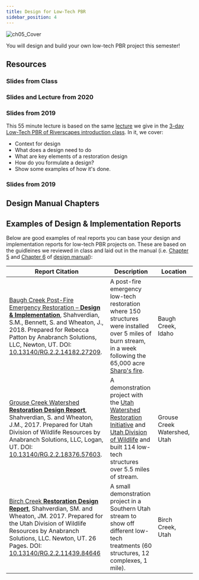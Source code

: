 ---
title: Design for Low-Tech PBR
sidebar_position: 4
---


![ch05_Cover](/img/covers/ch05_Cover.png)

You will design and build your own low-tech PBR project this semester!

## Resources

### Slides from Class

### Slides and Lecture from 2020

<YouTubeEmbed videoId="ltuC3llFSjg" />

### Slides from 2019

<GoogleSlides src="https://docs.google.com/presentation/d/e/2PACX-1vQXcKPqQh9vm0BrlVM0esUn3i7KvDXwABsHST5DWAOC9YQAHI_IAD0JSSj0eaOzY1YOU5y6u0Ojbt9y/embed?start=false&loop=false&delayms=3000" width="960" height="749" />


<ToolsWrapper
  title="2020 Slides (PDF)"
  description="Download the slides (PDF) for the 2020 Low-Tech Design lecture."
  imageUrl="/img/lectures/2020-WATS5350_Week9_Design.png"
  toolUrl="https://s3-us-west-2.amazonaws.com/etalweb.joewheaton.org/Courses/WATS5350/2020/Week9_LowTech_Design.pdf"
/>

This 55 minute lecture is based on the same [lecture](http://lowtechpbr.restoration.usu.edu/workshops/Materials/Intro/materials.html#11-design) we give in the [3-day Low-Tech PBR of Riverscapes introduction class](http://lowtechpbr.restoration.usu.edu/workshops/). In it, we cover:

- Context for design
- What does a design need to do
- What are key elements of a restoration design
- How do you formulate a design?
- Show some examples of how it's done.

<YouTubeEmbed videoId="ltuC3llFSjg" />





### Slides from 2019

<GoogleSlides src="https://docs.google.com/presentation/d/e/2PACX-1vQXcKPqQh9vm0BrlVM0esUn3i7KvDXwABsHST5DWAOC9YQAHI_IAD0JSSj0eaOzY1YOU5y6u0Ojbt9y/embed?start=false&loop=false&delayms=3000" width="960" height="749" />


## Design Manual Chapters


<ToolsWrapper
  title="Chapter 4 – Mimicking and Promoting Wood Accumulation and Beaver Dam Activity with Post-Assisted Log Structures and Beaver Dam Analogues"
  description="Shahverdian, S.M., Wheaton, J.M., Bennett, S.N., Bouwes, N., Camp, R., Jordan, C.E., Portugal, E. and Weber, N. 2019. Chapter 4 in Low-Tech Process-Based Restoration of Riverscapes: Design Manual. Utah State University Wheaton Restoration Consortium, Logan, Utah. 68 pp."
  imageUrl="/img/covers/Chap4.png"
  toolUrl="http://lowtechpbr.restoration.usu.edu/manual/chap04"
/>

<ToolsWrapper
  title="Chapter 5 – Designing Low-Tech Restoration Projects"
  description="Shahverdian, S.M., Bennett, S.N., Bouwes, N., Camp, R., Portugal, E. and Wheaton, JM. 2019. Chapter 5 in Low-Tech Process-Based Restoration of Riverscapes: Design Manual. Utah State University Wheaton Restoration Consortium, Logan, Utah. 28 pp."
  imageUrl="/img/covers/Chap5.png"
  toolUrl="http://lowtechpbr.restoration.usu.edu/manual/chap05"
/>



## Examples of Design & Implementation Reports
Below are good examples of real reports you can base your design and  implementation reports for low-tech PBR projects on. These are based on the guidleines we reviewed in class and laid out in the manual (i.e. [Chapter 5](http://lowtechpbr.restoration.usu.edu/manual/chap05) and [Chapter 6](http://lowtechpbr.restoration.usu.edu/manual/chap06) of [design manual](http://lowtechpbr.restoration.usu.edu/manual/)):


| Report Citation | Description | Location |
|-----------------|-------------|-------------|
| [Baugh Creek Post-Fire Emergency Restoration – **Design & Implementation**](http://dx.doi.org/10.13140/RG.2.2.14182.27209), Shahverdian, S.M., Bennett, S. and Wheaton, J., 2018. Prepared for Rebecca Patton by Anabranch Solutions, LLC, Newton, UT. DOI: [10.13140/RG.2.2.14182.27209](http://dx.doi.org/10.13140/RG.2.2.14182.27209). | A post-fire emergency low-tech restoration where 150 structures were installed over 5 miles of burn stream, in a week following the 65,000 acre [Sharp's fire](https://swc.idaho.gov/media/1870/final-2018_12-december-2018-newsletter.pdf). | Baugh Creek, Idaho |
| [Grouse Creek Watershed **Restoration Design Report**](http://dx.doi.org/10.13140/RG.2.2.18376.57603), Shahverdian, S. and Wheaton, J.M., 2017. Prepared for Utah Division of Wildlife Resources by Anabranch Solutions, LLC, Logan, UT. DOI: [10.13140/RG.2.2.18376.57603](http://dx.doi.org/10.13140/RG.2.2.18376.57603). | A demonstration project with the [Utah Watershed Restoration Initiative](https://wri.utah.gov/) and [Utah Division of Wildlife](https://wildlife.utah.gov/) and built 114 low-tech structures over 5.5 miles of stream. | Grouse Creek Watershed, Utah |
| [Birch Creek **Restoration Design Report**](https://www.researchgate.net/publication/322104193_Birch_Creek_Restoration_Design_Report_-_Prepared_for_Utah_Division_of_Wildlife_Resources_and_Bureau_of_Land_Management), Shahverdian, SM. and Wheaton, JM. 2017. Prepared for the Utah Division of Wildlife Resources by Anabranch Solutions, LLC. Newton, UT. 26 Pages. DOI: [10.13140/RG.2.2.11439.84646](http://dx.doi.org/10.13140/RG.2.2.11439.84646) | A small demonstration project in a Southern Utah stream to show off different low-tech treatments (60 structures, 12 complexes, 1 mile). | Birch Creek, Utah |

